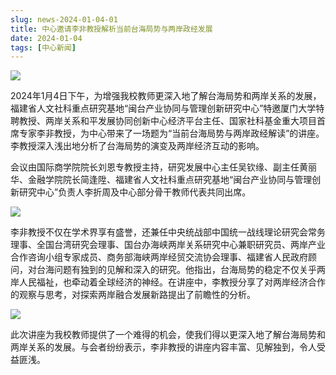 ```yaml
---
slug: news-2024-01-04-01
title: 中心邀请李非教授解析当前台海局势与两岸政经发展
date: 2024-01-04
tags: [中心新闻]
---
```


![](https://fjticmirc-news-img-1373554746.cos.ap-nanjing.myqcloud.com/news/2024-01-04-01.jpg)

<!-- 在此粘贴正文（可直接从 Word 粘贴，建议适当加小标题/加粗，并使用 /img/news/ 路径插图） -->

2024年1月4日下午，为增强我校教师更深入地了解台海局势和两岸关系的发展，福建省人文社科重点研究基地“闽台产业协同与管理创新研究中心”特邀厦门大学特聘教授、两岸关系和平发展协同创新中心经济平台主任、国家社科基金重大项目首席专家李非教授，为中心带来了一场题为“当前台海局势与两岸政经解读”的讲座。李教授深入浅出地分析了台海局势的演变及两岸经济互动的影响。

会议由国际商学院院长刘恩专教授主持，研究发展中心主任吴钦缘、副主任黄丽华、金融学院院长简逢陞、福建省人文社科重点研究基地“闽台产业协同与管理创新研究中心”负责人李折周及中心部分骨干教师代表共同出席。

![](https://fjticmirc-news-img-1373554746.cos.ap-nanjing.myqcloud.com/news/2024-01-04-02.jpg)

李非教授不仅在学术界享有盛誉，还兼任中央统战部中国统一战线理论研究会常务理事、全国台湾研究会理事、国台办海峡两岸关系研究中心兼职研究员、两岸产业合作咨询小组专家成员、商务部海峡两岸经贸交流协会理事、福建省人民政府顾问，对台海问题有独到的见解和深入的研究。他指出，台海局势的稳定不仅关乎两岸人民福祉，也牵动着全球经济的神经。在讲座中，李教授分享了对两岸经济合作的观察与思考，对探索两岸融合发展新路提出了前瞻性的分析。

![](https://fjticmirc-news-img-1373554746.cos.ap-nanjing.myqcloud.com/news/2024-01-04-03.jpg)

此次讲座为我校教师提供了一个难得的机会，使我们得以更深入地了解台海局势和两岸关系的发展。与会者纷纷表示，李非教授的讲座内容丰富、见解独到，令人受益匪浅。
